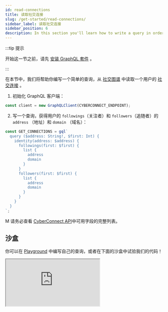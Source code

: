 ```yaml
---
id: read-connections
title: 读取社交连接
slug: /get-started/read-connections/
sidebar_label: 读取社交连接
sidebar_position: 6
description: In this section you'll learn how to write a query in order to read the connections.
---
```


:::tip 提示

开始这一节之前，请先 [安装 GraphQL 套件](/get-started/quick-setup/) 。

:::

在本节中，我们将帮助你编写一个简单的查询，从 [社交图谱](/concepts/social-graph/) 中读取一个用户的 [社交连接](/concepts/connection/) 。

1. 初始化 GraphQL 客户端：

```jsx title="/src/queries/GetConnections.tsx"
const client = new GraphQLClient(CYBERCONNECT_ENDPOINT);
```

2. 写一个查询，获得用户的 `followings`（关注者）和 `followers`（追随者）的 `address` （地址）和 `domain` （域名）：

```jsx title="/src/queries/GetConnections.tsx"
const GET_CONNECTIONS = gql`
  query ($address: String!, $first: Int) {
    identity(address: $address) {
      followings(first: $first) {
        list {
          address
          domain
        }
      }
      followers(first: $first) {
        list {
          address
          domain
        }
      }
    }
  }
`;
```

M 请务必查看 [CyberConnect API](/cyberconnect-api/overview/)中可用字段的完整列表。

## 沙盒

你可以在 [Playground](/cyberconnect-api/playground/) 中编写自己的查询，或者在下面的沙盒中试验我们的代码！

<iframe
  src="https://codesandbox.io/embed/read-connections-fk75zg?codemirror=1&fontsize=14&hidenavigation=0&theme=dark&runonclick=1&view=split&module=/src/queries/GetConnections.tsx"
  title="read-connections"
  allow="accelerometer; ambient-light-sensor; camera; encrypted-media; geolocation; gyroscope; hid; microphone; midi; payment; usb; vr; xr-spatial-tracking"
  sandbox="allow-forms allow-modals allow-popups allow-presentation allow-same-origin allow-scripts"
></iframe>

